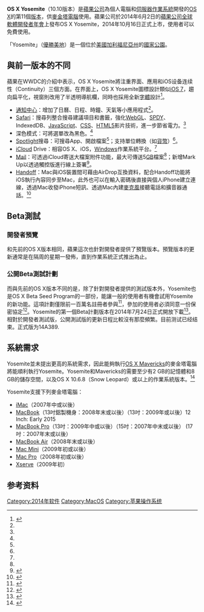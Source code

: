 {{NoteTA
|G1=IT
|1=zh-hant:優勝美地;zh-hans:约塞米蒂;
}}
{{Infobox OS version
 |name = OS X v10.10 Yosemite
 |version of = OS X
 |logo = YosemiteLogo.png
 |logo_size = 85px
 |screenshot = OS X Yosemite CHNpng.png
 |caption =正式版OS X Yosemite桌面
 |developer = [[蘋果公司|蘋果公司]]
 |website = [http://www.apple.com/osx/preview/ 官方網站]
 |source_model = [[閉源|閉源]]（含[[開源|開源]]模組）
 |license = [[Apple_Public_Source_License|APSL]]、Apple [[最终用户许可协议|EULA]]
 |kernel_type = [[混合核心|混合]]
 |updatemodel = [[Mac_App_Store|Mac App Store]]
 |supported_platforms = [[x86-64|x86-64]]
 |first_release_date = {{sda|2014|10|16}}
 |first_release_url = https://itunes.apple.com/WebObjects/MZStore.woa/wa/viewSoftware?id=915041082&mt=12
 |release_version = 10.10.5
 |release_date = {{sda|2015|08|15}}
 |release_url = https://itunes.apple.com/WebObjects/MZStore.woa/wa/viewSoftware?id=915041082&mt=12
 |preceded_by = [[OS_X_Mavericks|OS X 10.9 Mavericks]]
 |succeeded_by = [[OS_X_El_Capitan|OS X 10.11 El Capitan]]
 |support_status = 2017年9月之後停止支援
}}

'''OS X Yosemite'''（10.10版本）是[[蘋果公司|蘋果公司]]為個人電腦和[[伺服器|伺服器]][[作業系統|作業系統]]開發的[[OS_X|OS X]]的第11個[[軟體版本號|版本]]，供[[麥金塔電腦|麥金塔電腦]]使用。蘋果公司於2014年6月2日的[[蘋果公司全球軟體開發者年會|蘋果公司全球軟體開發者年會]]上發布OS X Yosemite，2014年10月16日正式上市，使用者可以免費使用。

「Yosemite」（[[優勝美地國家公園|優勝美地]]）是一個位於[[美國|美國]][[加利福尼亞州|加利福尼亞州]]的[[美國國家公園管理局|國家公園]]。

== 與前一版本的不同 ==
蘋果在WWDC的介紹中表示，OS X Yosemite將注重界面、應用和iOS设备连续性（Continuity）三個方面。在界面上，OS X Yosemite圖標設計類似[[iOS_7|iOS 7]]，趨向扁平化，視窗則改用了半透明導航欄，同時也採用全新[[字體|字體]]設計<ref name=ifeng>{{cite web|title=苹果WWDC发布OS X Yosemite：完全扁平化|url=http://digi.ifeng.com/special/wwdc2014/content-3/detail_2014_06/03/36623352_0.shtml|publisher=凤凰科技|accessdate=2014-06-02|archive-date=2014-06-05|archive-url=https://web.archive.org/web/20140605053930/http://digi.ifeng.com/special/wwdc2014/content-3/detail_2014_06/03/36623352_0.shtml|dead-url=no}}</ref>。
* [[通知中心|通知中心]]：增加了日曆、日程、時鐘、天氣等小應用程式<ref name=ifeng/>。
* [[Safari|Safari]]：搜尋列整合搜尋建議項目和書籤，強化[[WebGL|WebGL]]、[[SPDY|SPDY]]、IndexedDB、[[JavaScript|JavaScript]]、[[CSS|CSS]]、[[HTML5|HTML5]]影片技術，進一步節省電力。<ref name=udn/>
* 深色模式：可將選單改為黑色。<ref name=udn/>
* [[Spotlight|Spotlight]]搜尋：可搜尋App、開啟檔案<ref name=udn/>；支持單位轉換（如[[貨幣|貨幣]]）<ref name=ifeng/>。
* [[iCloud|iCloud]] Drive：相容OS X、iOS，[[Windows|Windows]]作業系統平台。<ref name=udn/>
* [[郵件_(OS_X)|Mail]]：可透過iCloud寄送大檔案附件功能，最大可傳送5[[GB|GB]]檔案<ref name=udn/>；新增Mark Up以透過觸控版進行線上簽署<ref>{{cite web|title=蘋果新作業系統OS X Yosemite 圖標扁平化、可講電話|url=http://www.ettoday.net/news/20140603/363738.htm|publisher=ETtoday|accessdate=2014-06-02|archive-date=2014-06-03|archive-url=https://web.archive.org/web/20140603100629/http://www.ettoday.net/news/20140603/363738.htm|dead-url=no}}</ref>。
* [[Handoff|Handoff]]：Mac與iOS裝置間可藉由AirDrop互換資料，配合Handoff功能將iOS執行內容同步至Mac，此外也可以在輸入密碼後直接與個人iPhone建立連線，透過Mac收發iPhone短訊、透過Mac內建[[麥克風|麥克風]]接聽電話和擴音器通話。<ref name=udn>{{cite web|title=平面化！OS X 10.10名稱確定為「優勝美地」|url=http://mag.udn.com/mag/digital/storypage.jsp?f_MAIN_ID=322&f_SUB_ID=2920&f_ART_ID=517054|publisher=聯合新聞網|accessdate=2014-06-02|archive-date=2014-06-05|archive-url=https://web.archive.org/web/20140605053806/http://mag.udn.com/mag/digital/storypage.jsp?f_MAIN_ID=322&f_SUB_ID=2920&f_ART_ID=517054|dead-url=no}}</ref>

== Beta測試 ==
=== 開發者預覽 ===
和先前的OS X版本相同，蘋果這次也針對開發者提供了預覽版本。預覽版本的更新通常是在隔周的星期一發佈，直到作業系統正式推出為止。

=== 公開Beta測試計劃 ===
而與先前的OS X版本不同的是，除了針對開發者提供的測試版本外，Yosemite也是OS X Beta Seed Program的一部份，能讓一般的使用者有機會試用Yosemite的新功能。這項計劃僅限前一百萬名註冊者參與<ref>{{cite web|url=https://appleseed.apple.com/sp/zh/betaprogram/|title=OS X Beta 計劃|publisher=Apple Inc.|accessdate=2014-07-07|archive-date=2014-08-08|archive-url=https://web.archive.org/web/20140808061059/https://appleseed.apple.com/sp/zh/betaprogram/|dead-url=no}}</ref>，參加的使用者必須同意一份保密協定<ref name="betaFAQ">{{cite web | url=https://appleseed.apple.com/sp/zh/betaprogram/faq | title=OS X Beta 計劃常見問題 | publisher=Apple Inc. | accessdate=2014-07-07 | archive-date=2014-08-08 | archive-url=https://web.archive.org/web/20140808061218/https://appleseed.apple.com/sp/zh/betaprogram/faq | dead-url=no }}</ref>。Yosemite的第一個Beta計劃版本在2014年7月24日正式開放下載<ref>{{Cite web | url=http://appleinsider.com/articles/14/07/23/apple-to-release-first-public-beta-of-os-x-yosemite-on-thursday | title=Apple to release first public beta of OS X Yosemite on Thursday | date=2014-07-24 | accessdate=2014-07-24 | website=AppleInsider | publisher=AppleInsider | archive-date=2014-07-27 | archive-url=https://web.archive.org/web/20140727054059/http://appleinsider.com/articles/14/07/23/apple-to-release-first-public-beta-of-os-x-yosemite-on-thursday | dead-url=no }}</ref>。相對於開發者測試版，公開測試版的更新日程比較沒有那麼頻繁。目前测试已经结束。正式版为14A389.

== 系統需求 ==
Yosemite並未提出更高的系統需求，因此能夠執行[[OS_X_Mavericks|OS X Mavericks]]的麥金塔電腦將能順利執行Yosemite。Yosemite和Mavericks的需要至少有2 GB的記憶體和8 GB的儲存空間，以及OS X 10.6.8（Snow Leopard）或以上的作業系統版本。<ref name=ars-tenten8requirements>{{cite web|title=PSA: The iDevices and Macs that will support iOS 8 and OS X 10.10|url=http://arstechnica.com/apple/2014/06/psa-the-idevices-and-macs-that-will-support-ios-8-and-os-x-10-10/|website=Ars Technica|accessdate=2014-06-03|archive-date=2014-06-03|archive-url=https://web.archive.org/web/20140603151731/http://arstechnica.com/apple/2014/06/psa-the-idevices-and-macs-that-will-support-ios-8-and-os-x-10-10/|dead-url=no}}</ref>

Yosemite支援下列麥金塔電腦：
* [[iMac|iMac]]（2007年中或以後）
* [[MacBook|MacBook]]（13吋鋁製機身：2008年末或以後）（13吋：2009年或以後）12 Inch: Early 2015
* [[MacBook_Pro|MacBook Pro]]（13吋：2009年中或以後）（15吋：2007年中末或以後） (17吋：2007年末或以後）
* [[MacBook_Air|MacBook Air]]（2008年末或以後）
* [[Mac_Mini|Mac Mini]]（2009年初或以後）
* [[Mac_Pro|Mac Pro]]（2008年初或以後）
* [[Xserve|Xserve]]（2009年初）

== 参考资料 ==
{{reflist|2}}

{{Mac OS X}}
{{由蘋果公司開發的作業系統}}

[[Category:2014年软件|Category:2014年软件]]
[[Category:MacOS|Category:MacOS]]
[[Category:苹果操作系统|Category:苹果操作系统]]